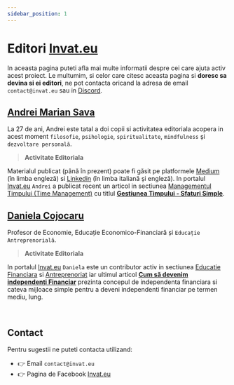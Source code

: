 ```yaml
---
sidebar_position: 1
---
```


# Editori [Invat.eu](https://invat.eu/)

In aceasta pagina puteti afla mai multe informatii despre cei care ajuta activ acest proiect. 
Le multumim, si celor care citesc aceasta pagina si **doresc sa devina si ei editori**, ne pot contacta oricand la adresa de email `contact@invat.eu` sau in [Discord](https://discord.gg/uh2WWTKt).

## [Andrei Marian Sava](https://www.blog.invat.eu/tag/editor-andrei-marian-sava/)

La 27 de ani, Andrei este tatal a doi copii si activitatea editoriala acopera in acest moment `filosofie`, `psihologie`, `spiritualitate`, `mindfulness` și `dezvoltare personală`.

> **Activitate Editoriala**

Materialul publicat (până în prezent) poate fi găsit pe platformele [Medium](https://medium.com/@wisdomseller) (în limba engleză) si [Linkedin](https://www.linkedin.com/in/wisdomkeeper/) (în limba italiană și engleză). 
In portalul [Invat.eu](https://invat.eu/) `Andrei` a publicat recent un articol in sectiunea [Managementul Timpului (Time Management)](https://www.blog.invat.eu/tag/time-management/) cu titlul **[Gestiunea Timpului - Sfaturi Simple](https://www.blog.invat.eu/gestiunea-timpului-sfaturi-simple/)**.


## [Daniela Cojocaru](https://www.blog.invat.eu/tag/editor-daniela-cojocaru/)

Profesor de Economie, Educație Economico-Financiară și `Educație Antreprenorială`.

> **Activitate Editoriala**

In portalul [Invat.eu](https://invat.eu/) `Daniela` este un contributor activ in sectiunea [Educatie Financiara](https://www.blog.invat.eu/tag/educatie-financiara/) 
si [Antreprenoriat](https://www.blog.invat.eu/tag/antreprenoriat/) iar ultimul articol **[Cum să devenim independenți Financiar](https://www.blog.invat.eu/cum-devenim-independenti-financiar/)** 
prezinta concepul de independenta financiara si cateva mijloace simple pentru a deveni independenti financiar pe termen mediu, lung. 

<br />

## Contact

Pentru sugestii ne puteti contacta utilizand: 

- 👉 Email `contact@invat.eu`
- 👉 Pagina de Facebook [Invat.eu](https://www.facebook.com/invat.eu) 
